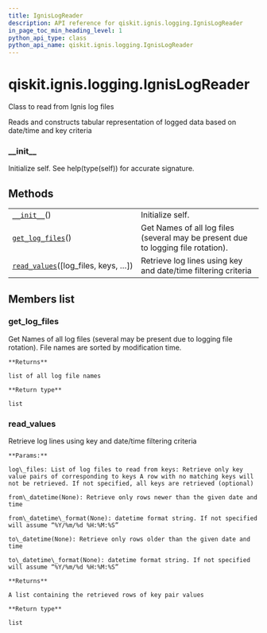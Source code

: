 ```yaml
---
title: IgnisLogReader
description: API reference for qiskit.ignis.logging.IgnisLogReader
in_page_toc_min_heading_level: 1
python_api_type: class
python_api_name: qiskit.ignis.logging.IgnisLogReader
---
```


<span id="qiskit-ignis-logging-ignislogreader" />

# qiskit.ignis.logging.IgnisLogReader

<Class id="qiskit.ignis.logging.IgnisLogReader" isDedicatedPage={true} github="https://github.com/qiskit-community/qiskit-ignis/tree/stable/0.5/qiskit/ignis/logging/ignis_logging.py" signature="IgnisLogReader" modifiers="class">
  Class to read from Ignis log files

  Reads and constructs tabular representation of logged data based on date/time and key criteria

  ### \_\_init\_\_

  <Function id="qiskit.ignis.logging.IgnisLogReader.__init__" signature="__init__()">
    Initialize self. See help(type(self)) for accurate signature.
  </Function>

  ## Methods

  |                                                                                                                                             |                                                                                   |
  | ------------------------------------------------------------------------------------------------------------------------------------------- | --------------------------------------------------------------------------------- |
  | [`__init__`](#qiskit.ignis.logging.IgnisLogReader.__init__ "qiskit.ignis.logging.IgnisLogReader.__init__")()                                | Initialize self.                                                                  |
  | [`get_log_files`](#qiskit.ignis.logging.IgnisLogReader.get_log_files "qiskit.ignis.logging.IgnisLogReader.get_log_files")()                 | Get Names of all log files (several may be present due to logging file rotation). |
  | [`read_values`](#qiskit.ignis.logging.IgnisLogReader.read_values "qiskit.ignis.logging.IgnisLogReader.read_values")(\[log\_files, keys, …]) | Retrieve log lines using key and date/time filtering criteria                     |

  ## Members list

  ### get\_log\_files

  <Function id="qiskit.ignis.logging.IgnisLogReader.get_log_files" signature="get_log_files()">
    Get Names of all log files (several may be present due to logging file rotation). File names are sorted by modification time.

    **Returns**

    list of all log file names

    **Return type**

    list
  </Function>

  ### read\_values

  <Function id="qiskit.ignis.logging.IgnisLogReader.read_values" signature="read_values(log_files=None, keys=None, from_datetime=None, from_datetime_format=None, to_datetime=None, to_datetime_format=None)">
    Retrieve log lines using key and date/time filtering criteria

    **Params:**

    log\_files: List of log files to read from keys: Retrieve only key value pairs of corresponding to keys A row with no matching keys will not be retrieved. If not specified, all keys are retrieved (optional)

    from\_datetime(None): Retrieve only rows newer than the given date and time

    from\_datetime\_format(None): datetime format string. If not specified will assume “%Y/%m/%d %H:%M:%S”

    to\_datetime(None): Retrieve only rows older than the given date and time

    to\_datetime\_format(None): datetime format string. If not specified will assume “%Y/%m/%d %H:%M:%S”

    **Returns**

    A list containing the retrieved rows of key pair values

    **Return type**

    list
  </Function>
</Class>

